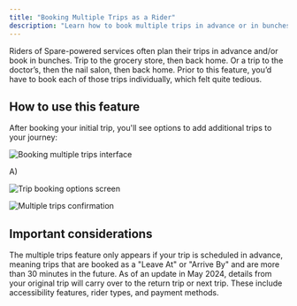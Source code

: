 ```yaml
---
title: "Booking Multiple Trips as a Rider"
description: "Learn how to book multiple trips in advance or in bunches using the Spare rider app, including return trips and trip chains."
---
```


Riders of Spare-powered services often plan their trips in advance and/or book in bunches. Trip to the grocery store, then back home. Or a trip to the doctor’s, then the nail salon, then back home. Prior to this feature, you’d have to book each of those trips individually, which felt quite tedious.

## How to use this feature

After booking your initial trip, you'll see options to add additional trips to your journey:

![Booking multiple trips interface](/images/spare-rider/multiple-trips/booking-interface.png)

A)

![Trip booking options screen](/images/spare-rider/multiple-trips/booking-options.png)

![Multiple trips confirmation](/images/spare-rider/multiple-trips/confirmation.png)

## Important considerations

<Info>
The multiple trips feature only appears if your trip is scheduled in advance, meaning trips that are booked as a "Leave At" or "Arrive By" and are more than 30 minutes in the future.
</Info>

<Note>
As of an update in May 2024, details from your original trip will carry over to the return trip or next trip. These include accessibility features, rider types, and payment methods.
</Note>
